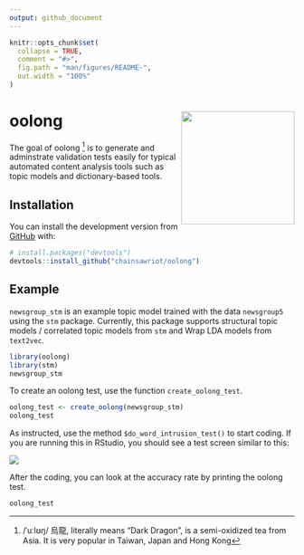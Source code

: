 ```yaml
---
output: github_document
---
```


<!-- README.md is generated from README.Rmd. Please edit that file -->

```r
knitr::opts_chunk$set(
  collapse = TRUE,
  comment = "#>",
  fig.path = "man/figures/README-",
  out.width = "100%"
)
```

# oolong <img src="man/figures/oolong_logo.png" align="right" height="200" />

<!-- badges: start -->
<!-- badges: end -->

The goal of oolong ^[/ˈuːlʊŋ/ 烏龍, literally means "Dark Dragon", is a semi-oxidized tea from Asia. It is very popular in Taiwan, Japan and Hong Kong] is to generate and adminstrate validation tests easily for typical automated content analysis tools such as topic models and dictionary-based tools.

## Installation

You can install the development version from [GitHub](https://github.com/) with:

``` r
# install.packages("devtools")
devtools::install_github("chainsawriot/oolong")
```

## Example

`newsgroup_stm` is an example topic model trained with the data `newsgroup5` using the `stm` package. Currently, this package supports structural topic models / correlated topic models from `stm` and Wrap LDA models from `text2vec`.

```r
library(oolong)
library(stm)
newsgroup_stm
```

To create an oolong test, use the function `create_oolong_test`.

```r
oolong_test <- create_oolong(newsgroup_stm)
oolong_test
```

As instructed, use the method `$do_word_intrusion_test()` to start coding. If you are running this in RStudio, you should see a test screen similar to this:

<img src="man/figures/oolong_demo.gif" align="center" />

After the coding, you can look at the accuracy rate by printing the oolong test.

```r
oolong_test
```

